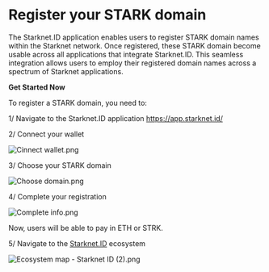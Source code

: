 # Register your STARK domain

The Starknet.ID application enables users to register STARK domain names within the Starknet network. Once registered, these STARK domain become usable across all applications that integrate Starknet.ID. This seamless integration allows users to employ their registered domain names across a spectrum of Starknet applications.

****Get Started Now****

To register a STARK domain, you need to:

1/ Navigate to the Starknet.ID application https://app.starknet.id/

2/ Connect your wallet

![Cinnect wallet.png](https://prod-files-secure.s3.us-west-2.amazonaws.com/b7f7f283-89cc-461e-8346-69f3510d0d81/858999ad-55c5-42cb-8f44-8044eea6f3e0/Cinnect_wallet.png)

3/ Choose your STARK domain

![Choose domain.png](https://prod-files-secure.s3.us-west-2.amazonaws.com/b7f7f283-89cc-461e-8346-69f3510d0d81/f6669410-9529-4859-81f9-bcdbfd8b5518/Choose_domain.png)

4/ Complete your registration

![Complete info.png](https://prod-files-secure.s3.us-west-2.amazonaws.com/b7f7f283-89cc-461e-8346-69f3510d0d81/a100c0a8-d69a-4c85-8116-0fd52a5d2dd5/Complete_info.png)

Now, users will be able to pay in ETH or STRK.

5/ Navigate to the [Starknet.ID](http://Starknet.ID) ecosystem

![Ecosystem map - Starknet ID (2).png](https://prod-files-secure.s3.us-west-2.amazonaws.com/b7f7f283-89cc-461e-8346-69f3510d0d81/ed127f34-9e70-4cf5-b444-e198f89be2ec/Ecosystem_map_-_Starknet_ID_(2).png)


